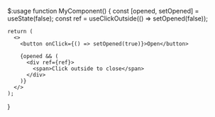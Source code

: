 $:usage
function MyComponent() {
  const [opened, setOpened] = useState(false);
  const ref = useClickOutside(() => setOpened(false));

    return (
      <>
        <button onClick={() => setOpened(true)}>Open</button>

        {opened && (
          <div ref={ref}>
            <span>Click outside to close</span>
          </div>
        )}
      </>
    );

}
